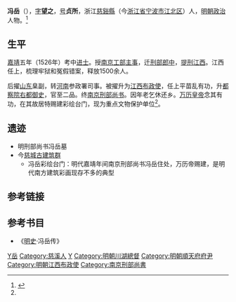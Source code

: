 '''冯岳'''（{{bd|1481年||1561年|catIdx=F冯}}），[[表字|字]]'''望之'''，[[号|号]]'''贞所'''，浙江[[慈谿縣|慈谿縣]]（今[[浙江省|浙江省]][[宁波市|宁波市]][[江北区_(宁波市)|江北区]]）人，[[明朝|明朝]][[政治|政治]]人物。<ref name="冯岳 慈城">{{cite web |url=http://www.cicheng.org/general/2009/09/0909792064143.html |title=冯岳 |publisher=慈城 |date=2009-09-08|accessdate=2010年7月8日 |language=zh |deadurl=yes |archiveurl=https://web.archive.org/web/20170118052500/http://www.cicheng.org/general/2009/09/0909792064143.html |archivedate=2017年1月18日 }}</ref>

== 生平 ==
[[嘉靖|嘉靖]]五年（1526年）考中[[进士|进士]]。授[[南京|南京]][[工部|工部]][[主事|主事]]，迁[[刑部|刑部]][[郎中|郎中]]，[[提刑|提刑]][[江西|江西]]。江西任上，梳理牢狱和冤假错案，释放1500余人。

后擢[[山东|山东]]臬副，转[[河南|河南]]参政署司事。被擢升为[[江西|江西]][[布政使|布政使]]，任上平苗乱有功，升[[都察院|都察院]][[右都御史|右都御史]]，官至二品。终[[南京|南京]][[刑部|刑部]][[尚书|尚书]]。因年老乞休还乡。[[万历皇帝|万历皇帝]]念其有功，在其故居特赐建彩绘台门，现为重点文物保护单位<ref name="冯岳 慈城"/>。

==遗迹==
* 明刑部尚书冯岳墓
* 今[[慈城古建筑群|慈城古建筑群]]
** 冯岳彩绘台门：明代嘉靖年间南京刑部尚书冯岳住处，万历帝赐建，是明代南方建筑彩画现存不多的典型

==参考链接==
{{reflist}}

==参考书目==
* 《[[明史|明史]]·冯岳传》

{{嘉靖五年丙戌科殿試金榜}}
{{Authority control}}
{{DEFAULTSORT:Feng馮}}
[[Category:冯姓|Y岳]]
[[Category:慈溪人|Category:慈溪人]]
[[Category:慈城冯氏|Y]]
[[Category:明朝川湖總督|Category:明朝川湖總督]]
[[Category:明朝順天府府尹|Category:明朝順天府府尹]]
[[Category:明朝江西布政使|Category:明朝江西布政使]]
[[Category:南京刑部尚書|Category:南京刑部尚書]]